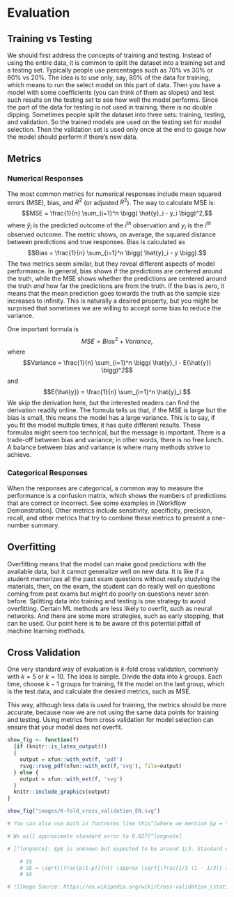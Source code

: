 # Evaluation  

## Training vs Testing  

We should first address the concepts of training and testing. Instead of using the entire data, it is common to split the dataset into a training set and a testing set. Typically people use percentages such as 70% vs 30% or 80% vs 20%. The idea is to use only, say, 80% of the data for training, which means to run the select model on this part of data. Then you have a model with some coefficients (you can think of them as slopes) and test such results on the testing set to see how well the model performs. Since the part of the data for testing is not used in training, there is no double dipping. Sometimes people split the dataset into three sets: training, testing, and validation. So the trained models are used on the testing set for model selection. Then the validation set is used only once at the end to gauge how the model should perform if there's new data.  

## Metrics  

### Numerical Responses  

The most common metrics for numerical responses include mean squared errors (MSE), bias, and $R^2$ (or adjusted $R^2$).  The way to calculate MSE is: 
$$MSE = \frac{1}{n} \sum_{i=1}^n \bigg( \hat{y}_i - y_i \bigg)^2,$$
where $\hat{y}_i$ is the predicted outcome of the $i^{th}$ observation and $y_i$ is the $i^{th}$ observed outcome. The metric shows, on average, the squared distance between predictions and true responses. Bias is calculated as 
$$Bias = \frac{1}{n} \sum_{i=1}^n \bigg( \hat{y}_i - y \bigg).$$ 
The two metrics seem similar, but they reveal different aspects of model performance. In general, bias shows if the predictions are centered around the truth, while the MSE shows whether the predictions are centered around the truth *and* how far the predictions are from the truth. If the bias is zero, it means that the mean prediction goes towards the truth as the sample size increases to infinity. This is naturally a desired property, but you might be surprised that sometimes we are willing to accept some bias to reduce the variance.  

One important formula is 
$$MSE = Bias^2 + Variance,$$
where 
$$Variance = \frac{1}{n} \sum_{i=1}^n \bigg( \hat{y}_i - E(\hat{y}) \bigg)^2$$
and 
$$E(\hat{y}) = \frac{1}{n} \sum_{i=1}^n \hat{y}_i.$$
We skip the derivation here, but the interested readers can find the derivation readily online. The formula tells us that, if the MSE is large but the bias is small, this means the model has a large variance. This is to say, if you fit the model multiple times, it has quite different results. These formulas might seem too technical, but the message is important. There is a trade-off between bias and variance; in other words, there is no free lunch. A balance between bias and variance is where many methods strive to achieve.  

### Categorical Responses  

When the responses are categorical, a common way to measure the performance is a confusion matrix, which shows the numbers of predictions that are correct or incorrect. See some examples in [Workflow Demonstration]. Other metrics include sensitivity, specificity, precision, recall, and other metrics that try to combine these metrics to present a one-number summary.  

## Overfitting   

Overfitting means that the model can make good predictions with the available data, but it cannot generalize well on new data. It is like if a student memorizes all the past exam questions without really studying the materials, then, on the exam, the student can do really well on questions coming from past exams but might do poorly on questions never seen before. Splitting data into training and testing is one strategy to avoid overfitting. Certain ML methods are less likely to overfit, such as neural networks. And there are some more strategies, such as early stopping, that can be used. Our point here is to be aware of this potential pitfall of machine learning methods.  

## Cross Validation  

One very standard way of evaluation is $k$-fold cross validation, commonly with $k=5$ or $k=10$. The idea is simple. Divide the data into $k$ groups. Each time, choose $k-1$ groups for training, fit the model on the last group, which is the test data, and calculate the desired metrics, such as MSE. 

This way, although less data is used for training, the metrics should be more accurate, because now we are not using the same data points for training and testing. Using metrics from cross validation for model selection can ensure that your model does not overfit.  


```r
show_fig <- function(f)
  {if (knitr::is_latex_output())
  {
    output = xfun::with_ext(f, 'pdf')
    rsvg::rsvg_pdf(xfun::with_ext(f,'svg'), file=output)
  } else {
    output = xfun::with_ext(f, 'svg')
  }
  knitr::include_graphics(output)
}
```


```r
show_fig("images/K-fold_cross_validation_EN.svg")
```




```r
# You can also use math in footnotes like this^[where we mention $p = \frac{a}{b}$].

# We will approximate standard error to 0.027[^longnote]

# [^longnote]: $p$ is unknown but expected to be around 1/3. Standard error will be approximated

    # $$
    # SE = \sqrt(\frac{p(1-p)}{n}) \approx \sqrt{\frac{1/3 (1 - 1/3)} {300}} = 0.027
    # $$

```

```r
# ![Image Source: https://en.wikipedia.org/wiki/Cross-validation_(statistics)](images/375px-K-fold_cross_validation_EN.svg.png)
```

